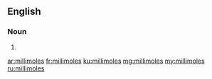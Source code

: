 ==English==

===Noun===
{{head|en}}

# {{plural of|millimole}}

[[ar:millimoles]]
[[fr:millimoles]]
[[ku:millimoles]]
[[mg:millimoles]]
[[my:millimoles]]
[[ru:millimoles]]